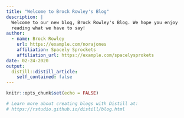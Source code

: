 ```yaml
---
title: "Welcome to Brock Rowley's Blog"
description: |
  Welcome to our new blog, Brock Rowley's Blog. We hope you enjoy 
  reading what we have to say!
author:
  - name: Brock Rowley
    url: https://example.com/norajones
    affiliation: Spacely Sprockets
    affiliation_url: https://example.com/spacelysprokets
date: 02-24-2020
output:
  distill::distill_article:
    self_contained: false
---
```


```r
knitr::opts_chunk$set(echo = FALSE)

# Learn more about creating blogs with Distill at:
# https://rstudio.github.io/distill/blog.html

```



